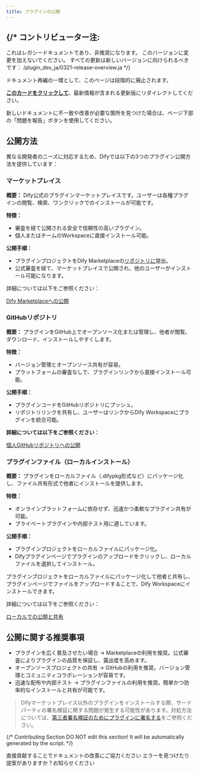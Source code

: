 ```yaml
---
title: プラグインの公開
---
```




{/* 
  コントリビューター注:
  ----------------
  これはレガシードキュメントであり、非推奨になります。
  このバージョンに変更を加えないでください。
  すべての更新は新しいバージョンに向けられるべきです：
  /plugin_dev_ja/0321-release-overview.ja
*/}

<Card title="このドキュメントはまもなく非推奨になります" icon="circle-exclamation" href="/plugin_dev_ja/0321-release-overview.ja">
  <p>ドキュメント再編の一環として、このページは段階的に廃止されます。</p>
  
  <p><u><b>このカードをクリックして</b></u>、最新情報が含まれる更新版にリダイレクトしてください。</p>
  
  <p>新しいドキュメントに不一致や改善が必要な箇所を見つけた場合は、ページ下部の「問題を報告」ボタンを使用してください。</p>
</Card>

## 公開方法

異なる開発者のニーズに対応するため、Difyでは以下の3つのプラグイン公開方法を提供しています：

### マーケットプレイス

**概要：** Dify公式のプラグインマーケットプレイスです。ユーザーは各種プラグインの閲覧、検索、ワンクリックでのインストールが可能です。

**特徴：**

* 審査を経て公開される安全で信頼性の高いプラグイン。
* 個人またはチームのWorkspaceに直接インストール可能。

**公開手順：**

* プラグインプロジェクトをDify Marketplaceの[リポジトリに](https://github.com/langgenius/dify-plugins)提出。
* 公式審査を経て、マーケットプレイスで公開され、他のユーザーがインストール可能になります。

詳細については以下をご参照ください：

[Dify Marketplaceへの公開](/ja-jp/plugins/publish-plugins/publish-to-dify-marketplace/README)

### GitHubリポジトリ

**概要：** プラグインをGitHub上でオープンソース化または管理し、他者が閲覧、ダウンロード、インストールしやすくします。

**特徴：**
* バージョン管理とオープンソース共有が容易。
* プラットフォームの審査なしで、プラグインリンクから直接インストール可能。

**公開手順：**
* プラグインコードをGitHubリポジトリにプッシュ。
* リポジトリリンクを共有し、ユーザーはリンクからDify Workspaceにプラグインを統合可能。

**詳細については以下をご参照ください：**

[個人GitHubリポジトリへの公開](/ja-jp/plugins/publish-plugins/publish-plugin-on-personal-github-repo)

### プラグインファイル（ローカルインストール）

**概要：** プラグインをローカルファイル（.difypkg形式など）にパッケージ化し、ファイル共有形式で他者にインストールを提供します。

**特徴：**
* オンラインプラットフォームに依存せず、迅速かつ柔軟なプラグイン共有が可能。
* プライベートプラグインや内部テスト用に適しています。

**公開手順：**

* プラグインプロジェクトをローカルファイルにパッケージ化。
* Difyプラグインページでプラグインのアップロードをクリックし、ローカルファイルを選択してインストール。

プラグインプロジェクトをローカルファイルにパッケージ化して他者と共有し、プラグインページでファイルをアップロードすることで、Dify Workspaceにインストールできます。

詳細については以下をご参照ください：

[ローカルでの公開と共有](./package-plugin-file-and-publish)

## 公開に関する推奨事項

* プラグインを広く普及させたい場合 → Marketplaceの利用を推奨。公式審査によりプラグインの品質を保証し、露出度を高めます。
* オープンソースプロジェクトの共有 → GitHubの利用を推奨。バージョン管理とコミュニティコラボレーションが容易です。
* 迅速な配布や内部テスト → プラグインファイルの利用を推奨。簡単かつ効率的なインストールと共有が可能です。

> Difyマーケットプレイス以外のプラグインをインストールする際、サードパーティの署名検証に関する問題が発生する可能性があります。対処方法については、[第三者署名検証のためにプラグインに署名する](./signing-plugins-for-third-party-signature-verification)をご参照ください。

{/*
Contributing Section
DO NOT edit this section!
It will be automatically generated by the script.
*/}

<CardGroup cols="2">
    <Card
        title="このページを編集する"
        icon="pen-to-square"
        href="https://github.com/langgenius/dify-docs-mintlify/edit/main/ja-jp/plugins/publish-plugins/README.mdx"
    >
        直接貢献することでドキュメントの改善にご協力ください
    </Card>
    <Card
        title="問題を報告する"
        icon="github"
        href="https://github.com/langgenius/dify-docs-mintlify/issues/new?title=ドキュメントの問題%3A%20&body=%23%23%20問題の説明%0A%3C%21--%20発見した問題について簡単に説明してください%20--%3E%0A%0A%23%23%20ページリンク%0Ahttps%3A%2F%2Fgithub.com%2Flanggenius%2Fdify-docs-mintlify%2Fblob%2Fmain%2Fja-jp/plugins/publish-plugins%2FREADME.mdx%0A%0A%23%23%20提案される変更%0A%3C%21--%20特定の変更案がある場合は、ここで説明してください%20--%3E%0A%0A%3C%21--%20ドキュメントの品質向上にご協力いただきありがとうございます！%20--%3E"
    >
        エラーを見つけたり提案がありますか？お知らせください
    </Card>
</CardGroup>
